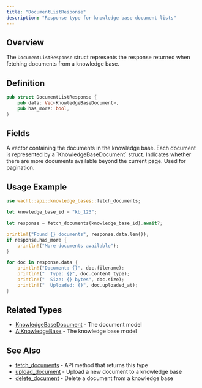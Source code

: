 ```yaml
---
title: "DocumentListResponse"
description: "Response type for knowledge base document lists"
---
```


## Overview

The `DocumentListResponse` struct represents the response returned when fetching documents from a knowledge base.

## Definition

```rust
pub struct DocumentListResponse {
    pub data: Vec<KnowledgeBaseDocument>,
    pub has_more: bool,
}
```

## Fields

<ParamField path="data" type="Vec<KnowledgeBaseDocument>" required>
  A vector containing the documents in the knowledge base. Each document is represented by a `KnowledgeBaseDocument` struct.
</ParamField>

<ParamField path="has_more" type="bool" required>
  Indicates whether there are more documents available beyond the current page. Used for pagination.
</ParamField>

## Usage Example

```rust
use wacht::api::knowledge_bases::fetch_documents;

let knowledge_base_id = "kb_123";

let response = fetch_documents(knowledge_base_id).await?;

println!("Found {} documents", response.data.len());
if response.has_more {
    println!("More documents available");
}

for doc in response.data {
    println!("Document: {}", doc.filename);
    println!("  Type: {}", doc.content_type);
    println!("  Size: {} bytes", doc.size);
    println!("  Uploaded: {}", doc.uploaded_at);
}
```

## Related Types

- [KnowledgeBaseDocument](/rust-sdk/types/knowledge-base-document) - The document model
- [AiKnowledgeBase](/rust-sdk/types/ai-knowledge-base) - The knowledge base model

## See Also

- [fetch_documents](/rust-sdk/api/fetch-documents) - API method that returns this type
- [upload_document](/rust-sdk/api/upload-document) - Upload a new document to a knowledge base
- [delete_document](/rust-sdk/api/delete-document) - Delete a document from a knowledge base
